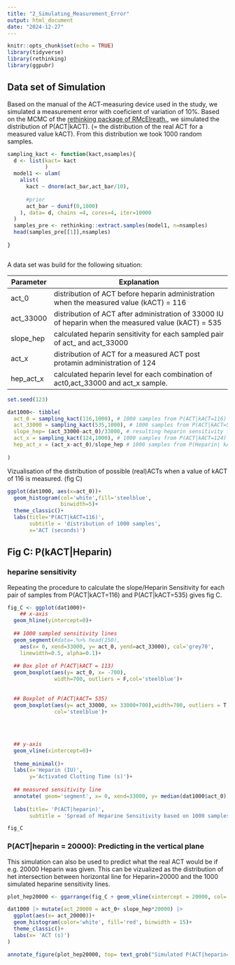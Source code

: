 ```yaml
---
title: "2_Simulating_Measurement_Error"
output: html_document
date: "2024-12-27"
---
```


```r
knitr::opts_chunk$set(echo = TRUE)
library(tidyverse)
library(rethinking)
library(ggpubr)
```

## Data set of Simulation

Based on the manual of the ACT-measuring device used in the study, we simulated a measurement error with coeficient of variation of 10%. Based on the MCMC of the [rethinking package of RMcElreath.](https://github.com/rmcelreath/rethinking), we simulated the distribution of P(ACT\|kACT). (= the distribution of the real ACT for a measured value kACT). From this distribution we took 1000 random samples.

```r
sampling_kact <- function(kact,nsamples){
  d <- list(kact= kact
            )
  model1 <- ulam(
    alist(
      kact ~ dnorm(act_bar,act_bar/10),
      
      #prior
      act_bar ~ dunif(0,1000)
    ), data= d, chains =4, cores=4, iter=10000
  )
  samples_pre <- rethinking::extract.samples(model1, n=nsamples)
  head(samples_pre[[1]],nsamples)
  
} 



```

A data set was build for the following situation:\

| Parameter | Explanation                                                                                          |
|-----------|------------------------------------------------------------------------------------------------------|
| act_0     | distribution of ACT before heparin administration when the measured value (kACT) = 116               |
| act_33000 | distribution of ACT after administration of 33000 IU of heparin when the measured value (kACT) = 535 |
| slope_hep | calculated heparin sensitivity for each sampled pair of act\_ and act_33000                          |
| act_x     | distribution of ACT for a measured ACT post protamin administration of 124                           |
| hep_act_x | calculated heparin level for each combination of act0,act_33000 and act_x sample.                    |

```r
set.seed(123)

dat1000<- tibble(
  act_0 = sampling_kact(116,1000), # 1000 samples from P(ACT|kACT=116)
  act_33000 = sampling_kact(535,1000), # 1000 samples from P(ACT|kACT=535)
  slope_hep= (act_33000-act_0)/33000, # resulting heparin sensitivity for each simulated pair of samples.
  act_x = sampling_kact(124,1000), # 1000 samples from P(ACT|kACT=124)
  hep_act_x = (act_x-act_0)/slope_hep # 1000 samples from P(Heparin| kACT=124)
  
)
```

Vizualisation of the distribution of possible (real)ACTs when a value of kACT of 116 is measured. (fig C)

```r
ggplot(dat1000, aes(x=act_0))+
  geom_histogram(col='white',fill='steelblue', 
                 binwidth=5)+
  theme_classic()+
  labs(title='P(ACT|kACT=116)',
       subtitle = 'distribution of 1000 samples',
       x='ACT (seconds)')

```

## Fig C: P(kACT\|Heparin)

### heparine sensitivity

Repeating the procedure to calculate the slope/Heparin Sensitivity for each pair of samples from P(ACT\|kACT=116) and P(ACT\|kACT=535) gives fig C.

```r
fig_C <- ggplot(dat1000)+
    ## x-axis
  geom_hline(yintercept=0)+
    
  ## 1000 sampled sensitivity lines
  geom_segment(#data=.%>% head(150),
    aes(x= 0, xend=33000, y= act_0, yend=act_33000), col='grey70', 
    linewidth=0.5, alpha=0.1)+
  
  ## Box plot of P(ACT|kACT = 113)
  geom_boxplot(aes(y= act_0, x= -700),
               width=700, outliers = F,col='steelblue')+
  
  
  ## Boxplot of P(ACT|kACT= 535)
  geom_boxplot(aes(y= act_33000, x= 33000+700),width=700, outliers = T,
               col='steelblue')+
  
  
  
  
  ## y-axis
  geom_vline(xintercept=0)+
  
  theme_minimal()+
  labs(x='Heparin (IU)',
       y='Activated Clotting Time (s)')+
  
  ## measured sensitivity line
  annotate( geom='segment', x= 0, xend=33000, y= median(dat1000$act_0), yend=median(dat1000$act_33000), col='grey30', linewidth=2)+
  
  labs(title= 'P(ACT|heparin)',
       subtitle = 'Spread of Heparine Sensitivity based on 1000 samples')

fig_C

```

### P(ACT\|heparin = 20000): Predicting in the vertical plane

This simulation can also be used to predict what the real ACT would be if e.g. 20000 Heparin was given. This can be vizualized as the distribution of het intersection between horizontal line for Heparin=20000 and the 1000 simulated heparine sensitivity lines.

```r

plot_hep20000 <- ggarrange(fig_C + geom_vline(xintercept = 20000, col='red')+ labs(title='',subtitle=''),

dat1000 |> mutate(act_20000 = act_0+ slope_hep*20000) |>
  ggplot(aes(x= act_20000))+
  geom_histogram(color='white', fill='red', binwidth = 15)+
  theme_classic()+
  labs(x= 'ACT (s)')
)

annotate_figure(plot_hep20000, top= text_grob("Simulated P(ACT|heparin=20000)"))
```
